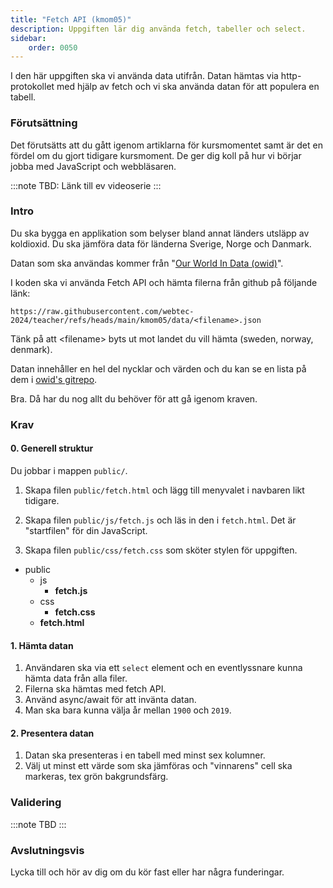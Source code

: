 ```yaml
---
title: "Fetch API (kmom05)" 
description: Uppgiften lär dig använda fetch, tabeller och select.
sidebar:
    order: 0050
---
```



I den här uppgiften ska vi använda data utifrån. Datan hämtas via http-protokollet med hjälp av fetch och vi ska använda datan för att populera en tabell.


### Förutsättning

Det förutsätts att du gått igenom artiklarna för kursmomentet samt är det en fördel om du gjort tidigare kursmoment. De ger dig koll på hur vi börjar jobba med JavaScript och webbläsaren.

:::note
TBD: Länk till ev videoserie
:::



### Intro

Du ska bygga en applikation som belyser bland annat länders utsläpp av koldioxid. Du ska jämföra data för länderna Sverige, Norge och Danmark. 

Datan som ska användas kommer från "[Our World In Data (owid)](https://ourworldindata.org/co2-and-other-greenhouse-gas-emissions)".

I koden ska vi använda Fetch API och hämta filerna från github på följande länk: 
```code
https://raw.githubusercontent.com/webtec-2024/teacher/refs/heads/main/kmom05/data/<filename>.json
```

Tänk på att &lt;filename&gt; byts ut mot landet du vill hämta (sweden, norway, denmark).

Datan innehåller en hel del nycklar och värden och du kan se en lista på dem i [owid's gitrepo](https://github.com/owid/co2-data/blob/master/owid-co2-codebook.csv).

Bra. Då har du nog allt du behöver för att gå igenom kraven.



### Krav


#### 0. Generell struktur

Du jobbar i mappen `public/`. 

1. Skapa filen `public/fetch.html` och lägg till menyvalet i navbaren likt tidigare.

2. Skapa filen `public/js/fetch.js` och läs in den i `fetch.html`. Det är "startfilen" för din JavaScript.

3. Skapa filen `public/css/fetch.css` som sköter stylen för uppgiften.

<FileTree>

- public
  - js
    - **fetch.js**
  - css
    - **fetch.css**
  - **fetch.html**

</FileTree>

#### 1. Hämta datan

1. Användaren ska via ett `select` element och en eventlyssnare kunna hämta data från alla filer.
2. Filerna ska hämtas med fetch API.
3. Använd async/await för att invänta datan.
4. Man ska bara kunna välja år mellan `1900` och `2019`.

#### 2. Presentera datan

1. Datan ska presenteras i en tabell med minst sex kolumner.
2. Välj ut minst ett värde som ska jämföras och "vinnarens" cell ska markeras, tex grön bakgrundsfärg.

### Validering

:::note
TBD
:::


### Avslutningsvis

Lycka till och hör av dig om du kör fast eller har några funderingar.





